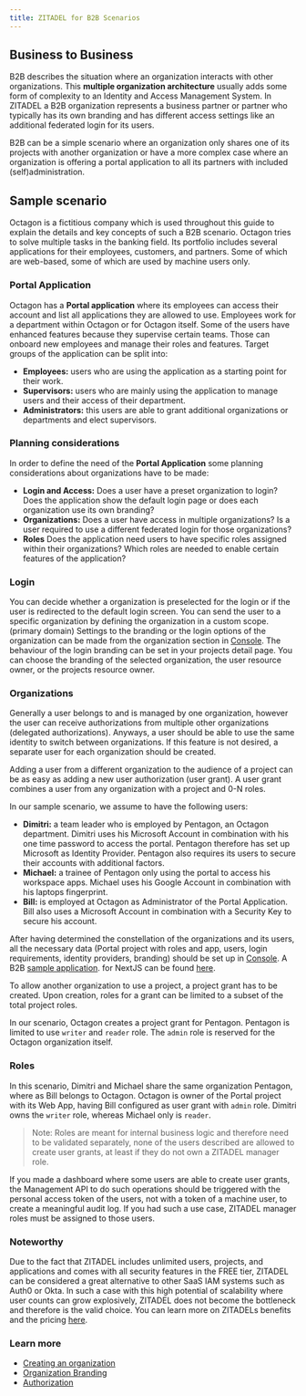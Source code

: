 ```yaml
---
title: ZITADEL for B2B Scenarios
---
```



## Business to Business

B2B describes the situation where an organization interacts with other organizations.
This **multiple organization architecture** usually adds some form of complexity to an Identity and Access Management System.
In ZITADEL a B2B organization represents a business partner or partner who typically has its own branding and has different access settings like an additional federated login for its users.

B2B can be a simple scenario where an organization only shares one of its projects with another organization or have a more complex case where an organization is offering a portal application to all its partners with included (self)administration.

<!-- This guide describes an application  -->

## Sample scenario

Octagon is a fictitious company which is used throughout this guide to explain the details and key concepts of such a B2B scenario.
Octagon tries to solve multiple tasks in the banking field. Its portfolio includes several applications for their employees, customers, and partners. Some of which are web-based, some of which are used by machine users only.

### Portal Application

Octagon has a **Portal application** where its employees can access their account and list all applications they are allowed to use.
Employees work for a department within Octagon or for Octagon itself.
Some of the users have enhanced features because they supervise certain teams. Those can onboard new employees and manage their roles and features.
Target groups of the application can be split into:

- **Employees:** users who are using the application as a starting point for their work.
- **Supervisors:** users who are mainly using the application to manage users and their access of their department.
- **Administrators:** this users are able to grant additional organizations or departments and elect supervisors.

### Planning considerations

In order to define the need of the **Portal Application** some planning considerations about organizations have to be made:

- **Login and Access:** Does a user have a preset organization to login? Does the application show the default login page or does each organization use its own branding?
- **Organizations:** Does a user have access in multiple organizations? Is a user required to use a different federated login for those organizations?
- **Roles** Does the application need users to have specific roles assigned within their organizations? Which roles are needed to enable certain features of the application?

### Login

You can decide whether a organization is preselected for the login or if the user is redirected to the default login screen. You can send the user to a specific organization by defining the organization in a custom scope. (primary domain)
Settings to the branding or the login options of the organization can be made from the organization section in [Console](https://{your_domain}.zitadel.cloud/ui/console/org).
The behaviour of the login branding can be set in your projects detail page. You can choose the branding of the selected organization, the user resource owner, or the projects resource owner.

### Organizations

Generally a user belongs to and is managed by one organization, however the user can receive authorizations from multiple other organizations (delegated authorizations). Anyways, a user should be able to use the same identity to switch between organizations.
If this feature is not desired, a separate user for each organization should be created.

Adding a user from a different organization to the audience of a project can be as easy as adding a new user authorization (user grant). A user grant combines a user from any organization with a project and 0-N roles.

In our sample scenario, we assume to have the following users:

- **Dimitri:** a team leader who is employed by Pentagon, an Octagon department. Dimitri uses his Microsoft Account in combination with his one time password to access the portal. Pentagon therefore has set up Microsoft as Identity Provider. Pentagon also requires its users to secure their accounts with additional factors.
- **Michael:** a trainee of Pentagon only using the portal to access his workspace apps. Michael uses his Google Account in combination with his laptops fingerprint.
- **Bill:** is employed at Octagon as Administrator of the Portal Application. Bill also uses a Microsoft Account in combination with a Security Key to secure his account.

After having determined the constellation of the organizations and its users, all the necessary data (Portal project with roles and app, users, login requirements, identity providers, branding) should be set up in [Console](https://{your_domain}.zitadel.cloud/ui/console/org).
A B2B [sample application](https://github.com/zitadel/zitadel-nextjs-b2b). for NextJS can be found [here](../../examples/login/nextjs-b2b).

To allow another organization to use a project, a project grant has to be created. Upon creation, roles for a grant can be limited to a subset of the total project roles.

In our scenario, Octagon creates a project grant for Pentagon. Pentagon is limited to use `writer` and `reader` role. The `admin` role is reserved for the Octagon organization itself.

<B2B></B2B>

### Roles

In this scenario, Dimitri and Michael share the same organization Pentagon, where as Bill belongs to Octagon. Octagon is owner of the Portal project with its Web App, having Bill configured as user grant with `admin` role. Dimitri owns the `writer` role, whereas Michael only is `reader`.

> Note: Roles are meant for internal business logic and therefore need to be validated separately, none of the users described are allowed to create user grants, at least if they do not own a ZITADEL manager role.

If you made a dashboard where some users are able to create user grants, the Management API to do such operations should be triggered with the personal access token of the users, not with a token of a machine user, to create a meaningful audit log.
If you had such a use case, ZITADEL manager roles must be assigned to those users.

### Noteworthy

Due to the fact that ZITADEL includes unlimited users, projects, and applications and comes with all security features in the FREE tier, ZITADEL can be considered a great alternative to other SaaS IAM systems such as Auth0 or Okta.
In such a case with this high potential of scalability where user counts can grow explosively, ZITADEL does not become the bottleneck and therefore is the valid choice. You can learn more on ZITADELs benefits and the pricing [here](https://zitadel.com/pricing).

### Learn more

- [Creating an organization](../manage/console/organizations)
- [Organization Branding](../manage/customize/branding)
- [Authorization](../integrate/oauth-recommended-flows)
